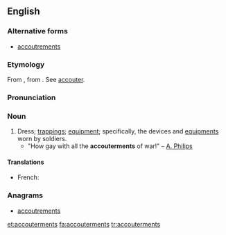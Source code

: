 ==English==

===Alternative forms===
* [[accoutrements]]

===Etymology===
From {{etyl|fr}} {{term|accoutrement|lang=fr}}, from {{etyl|fro}} {{term|accoustrement|lang=fro}}. See [[accouter]].

===Pronunciation===
{{rfp|lang=en}}

===Noun===
{{en-plural-noun|sg=accouterment}}

# Dress; [[trappings]]; [[equipment]]; specifically, the devices and [[equipments]] worn by soldiers.
#* "How gay with all the '''accouterments''' of war!" &ndash; [[A. Philips]]

====Translations====
{{trans-top|dress; trappings; equipment; specifically, the devices and equipments worn by soldiers}}
* French: {{t+|fr|accoutrement}}
{{trans-mid}}
{{trans-bottom}}

===Anagrams===
* [[accoutrements#English|accoutrements]]

[[et:accouterments]]
[[fa:accouterments]]
[[tr:accouterments]]